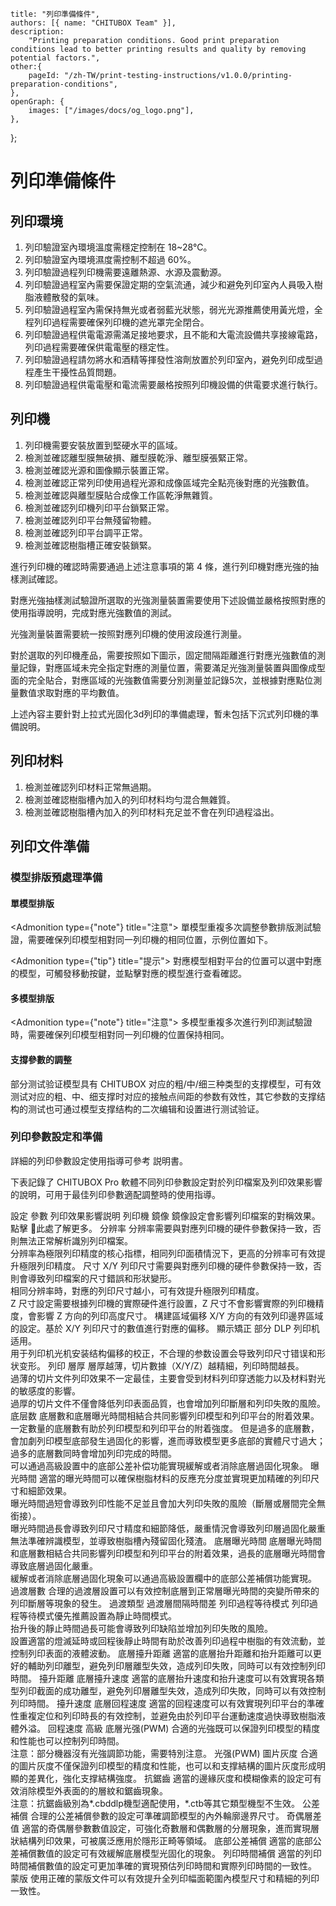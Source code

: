 	title: "列印準備條件",
	authors: [{ name: "CHITUBOX Team" }],
	description:
		"Printing preparation conditions. Good print preparation conditions lead to better printing results and quality by removing potential factors.",
	other:{
		pageId: "/zh-TW/print-testing-instructions/v1.0.0/printing-preparation-conditions",
	},
	openGraph: {
		images: ["/images/docs/og_logo.png"],
	},
};

# 列印準備條件

## 列印環境

1. 列印驗證室內環境溫度需穩定控制在 18~28℃。
2. 列印驗證室內環境濕度需控制不超過 60%。
3. 列印驗證過程列印機需要遠離熱源、水源及震動源。
4. 列印驗證過程室內需要保證定期的空氣流通，減少和避免列印室內人員吸入樹脂液體散發的氣味。
5. 列印驗證過程室內需保持無光或者弱藍光狀態，弱光光源推薦使用黃光燈，全程列印過程需要確保列印機的遮光罩完全閉合。
6. 列印驗證過程供電電源需滿足接地要求，且不能和大電流設備共享接線電路，列印過程需要確保供電電壓的穩定性。
7. 列印驗證過程請勿將水和酒精等揮發性溶劑放置於列印室內，避免列印成型過程產生干擾性品質問題。
8. 列印驗證過程供電電壓和電流需要嚴格按照列印機設備的供電要求進行執行。

## 列印機

1. 列印機需要安裝放置到堅硬水平的區域。
2. 檢測並確認離型膜無破損、離型膜乾淨、離型膜張緊正常。
3. 檢測並確認光源和圖像顯示裝置正常。
4. 檢測並確認正常列印使用過程光源和成像區域完全點亮後對應的光強數值。
5. 檢測並確認與離型膜貼合成像工作區乾淨無雜質。
6. 檢測並確認列印機列印平台鎖緊正常。
7. 檢測並確認列印平台無殘留物體。
8. 檢測並確認列印平台調平正常。
9. 檢測並確認樹脂槽正確安裝鎖緊。

進行列印機的確認時需要通過上述注意事項的第 4 條，進行列印機對應光強的抽樣測試確認。

對應光強抽樣測試驗證所選取的光強測量裝置需要使用下述設備並嚴格按照對應的使用指導說明，完成對應光強數值的測試。

<Admonition type="warning" title="警告">
	光強測量裝置需要統一按照對應列印機的使用波段進行測量。
</Admonition>

對於選取的列印機產品，需要按照如下圖示，固定間隔距離進行對應光強數值的測量記錄，對應區域未完全指定對應的測量位置，需要滿足光強測量裝置與圖像成型面的完全貼合，對應區域的光強數值需要分別測量並記錄5次，並根據對應點位測量數值求取對應的平均數值。

<ImageContainer src="/images/docs/zh-CN/chitubox-printing-test/1.x.x/test-preparation/front-of-printer.svg" />

<Admonition type="note" title="注意">
	上述內容主要針對上拉式光固化3d列印的準備處理，暫未包括下沉式列印機的準備說明。
</Admonition>

## 列印材料

1. 檢測並確認列印材料正常無過期。
2. 檢測並確認樹脂槽內加入的列印材料均勻混合無雜質。
3. 檢測並確認樹脂槽內加入的列印材料充足並不會在列印過程溢出。

## 列印文件準備

### 模型排版預處理準備

#### 單模型排版

<Admonition type={"note"} title="注意">
	單模型重複多次調整參數排版測試驗證，需要確保列印模型相對同一列印機的相同位置，示例位置如下。
</Admonition>

<ImageContainer src="/images/docs/zh-CN/chitubox-printing-test/1.x.x/test-preparation/single-model_001.png" />

<Admonition type={"tip"} title="提示">
	對應模型相對平台的位置可以選中對應的模型，可觸發移動按鍵，並點擊對應的模型進行查看確認。
</Admonition>

#### 多模型排版

<Admonition type={"note"} title="注意">
	多模型重複多次進行列印測試驗證時，需要確保列印模型相對同一列印機的位置保持相同。
</Admonition>

#### 支撐參數的調整

部分测试验证模型具有 CHITUBOX 对应的粗/中/细三种类型的支撑模型，可有效测试对应的粗、中、细支撑时对应的接触点间距的参数有效性，其它参数的支撑结构的测试也可通过模型支撑结构的二次编辑和设置进行测试验证。

### 列印參數設定和準備

詳細的列印參數設定使用指導可參考 <SpanA href="https://manual.chitubox.com/zh-CN/chitubox-pro/latest/setting-up/configure-print-parameters">説明書</SpanA>。

下表記錄了 CHITUBOX Pro 軟體不同列印參數設定對於列印檔案及列印效果影響的說明，可用于最佳列印參數適配調整時的使用指導。

<ResponsiveTable>
	<thead>
		<tr>
			<th>設定</th>
			<th>參數</th>
			<th>列印效果影響説明</th>
		</tr>
	</thead>
	<tbody>
		<tr>
			<td className="min-w-20" rowSpan="5">
				列印機
			</td>
			<td>鏡像</td>
			<td>
				鏡像設定會影響列印檔案的對稱效果。點擊<SpanA href="https://www.chitubox.com/zh-Hans/academy/tutorials/chitubox-basic/manual/guide-for-mirror-parameters-in-chitubox">
					📖此處</SpanA>了解更多。
			</td>
		</tr>
		<tr>
			<td>分辨率</td>
			<td>
				分辨率需要與對應列印機的硬件參數保持一致，否則無法正常解析識別列印檔案。<br />
				分辨率為極限列印精度的核心指標，相同列印面積情況下，更高的分辨率可有效提升極限列印精度。
			</td>
		</tr>
		<tr>
			<td>尺寸</td>
			<td>
				X/Y 列印尺寸需要與對應列印機的硬件參數保持一致，否則會導致列印檔案的尺寸錯誤和形狀變形。<br />
				相同分辨率時，對應的列印尺寸越小，可有效提升極限列印精度。<br />
				Z 尺寸設定需要根據列印機的實際硬件進行設置，Z 尺寸不會影響實際的列印機精度，會影響 Z 方向的列印高度尺寸。
			</td>
		</tr>
		<tr>
			<td>構建區域偏移</td>
			<td>
				X/Y 方向的有效列印邊界區域的設定。基於 X/Y
				列印尺寸的數值進行對應的偏移。
			</td>
		</tr>
		<tr>
			<td>顯示矯正</td>
			<td>
				部分 DLP 列印机适用。<br />
				用于列印机光机安装结构偏移的校正，不合理的参数设置会导致列印尺寸错误和形状变形。
			</td>
		</tr>
		<tr>
			<td rowSpan="14">列印</td>
			<td>層厚 </td>
			<td>
				層厚越薄，切片數據（X/Y/Z）越精細，列印時間越長。<br />
				過薄的切片文件列印效果不一定最佳，主要會受到材料列印穿透能力以及材料對光的敏感度的影響。<br />
				過厚的切片文件不僅會降低列印表面品質，也會增加列印斷層和列印失敗的風險。
			</td>
		</tr>
		<tr>
			<td>底层数 </td>
			<td>
				底層數和底層曝光時間相結合共同影響列印模型和列印平台的附着效果。一定數量的底層數有助於列印模型和列印平台的附着強度。
				但是過多的底層數，會加劇列印模型底部發生過固化的影響，進而導致模型更多底部的實體尺寸過大；過多的底層數同時會增加列印完成的時間。<br />
				可以通過高級設置中的底部公差补偿功能實現緩解或者消除底層過固化現象。
			</td>
		</tr>
		<tr>
			<td>曝光時間</td>
			<td>
				適當的曝光時間可以確保樹脂材料的反應充分度並實現更加精確的列印尺寸和細節效果。<br />
				曝光時間過短會導致列印性能不足並且會加大列印失敗的風險（斷層或層間完全無銜接）。<br />
				曝光時間過長會導致列印尺寸精度和細節降低，嚴重情況會導致列印層過固化嚴重無法準確辨識模型，並導致樹脂槽內殘留固化殘渣。
			</td>
		</tr>
		<tr>
			<td>底層曝光時間</td>
			<td>
				底層曝光時間和底層數相結合共同影響列印模型和列印平台的附着效果，過長的底層曝光時間會導致底層過固化嚴重。<br />
				緩解或者消除底層過固化現象可以通過高級設置欄中的底部公差補償功能實現。
			</td>
		</tr>
		<tr>
			<td>過渡層數</td>
			<td rowSpan="3">
				合理的過渡層設置可以有效控制底層到正常層曝光時間的突變所帶來的列印斷層等現象的發生。
			</td>
		</tr>
		<tr>
			<td>過渡類型</td>
		</tr>
		<tr>
			<td>過渡層間隔時間差</td>
		</tr>
		<tr>
			<td>列印過程等待模式</td>
			<td>
				列印過程等待模式優先推薦設置為靜止時間模式。<br />
				抬升後的靜止時間過長可能會導致列印缺陷並增加列印失敗的風險。<br />
				設置適當的燈滅延時或回程後靜止時間有助於改善列印過程中樹脂的有效流動，並控制列印表面的液體波動。
			</td>
		</tr>
		<tr>
			<td>底層擡升距離</td>
			<td rowSpan="2">
				適當的底層抬升距離和抬升距離可以更好的輔助列印離型，避免列印層離型失效，造成列印失敗，同時可以有效控制列印時間。
			</td>
		</tr>
		<tr>
			<td>擡升距離</td>
		</tr>
		<tr>
			<td>底層擡升速度</td>
			<td rowSpan="2">
				適當的底層抬升速度和抬升速度可以有效實現各類型列印截面的成功離型，避免列印層離型失效，造成列印失敗，同時可以有效控制列印時間。
			</td>
		</tr>
		<tr>
			<td>擡升速度</td>
		</tr>
		<tr>
			<td>底層回程速度</td>
			<td rowSpan="2">
				適當的回程速度可以有效實現列印平台的準確性重複定位和列印時長的有效控制，並避免由於列印平台運動速度過快導致樹脂液體外溢。
			</td>
		</tr>
		<tr>
			<td>回程速度</td>
		</tr>
		<tr>
			<td rowSpan="9">高級</td>
			<td>底層光强(PWM)</td>
			<td rowSpan="2">
				合適的光強既可以保證列印模型的精度和性能也可以控制列印時間。<br />
				注意：部分機器沒有光強調節功能，需要特別注意。
			</td>
		</tr>
		<tr>
			<td>光强(PWM)</td>
		</tr>
		<tr>
			<td>圖片灰度</td>
			<td>
				合適的圖片灰度不僅保證列印模型的精度和性能，也可以和支撑結構的圖片灰度形成明顯的差異化，強化支撑結構強度。
			</td>
		</tr>
		<tr>
			<td>抗鋸齒</td>
			<td>
				適當的邊緣灰度和模糊像素的設定可有效消除模型外表面的的層紋和鋸齒現象。<br />
				注意：抗鋸齒級別為*.cbddlp機型適配使用，*.ctb等其它類型機型不生效。
			</td>
		</tr>
		<tr>
			<td>公差補償</td>
			<td>合理的公差補償參數的設定可準確調節模型的內外輪廓邊界尺寸。</td>
		</tr>
		<tr>
			<td>奇偶層差值</td>
			<td>
				適當的奇偶層參數數值設定，可強化奇數層和偶數層的分層現象，進而實現層狀結構列印效果，可被廣泛應用於隱形正畸等領域。
			</td>
		</tr>
		<tr>
			<td>底部公差補償</td>
			<td>
				適當的底部公差補償數值的設定可有效緩解底層模型光固化的現象。
			</td>
		</tr>
		<tr>
			<td>列印時間補償</td>
			<td>
				適當的列印時間補償數值的設定可更加準確的實現預估列印時間和實際列印時間的一致性。
			</td>
		</tr>
		<tr>
			<td>蒙版</td>
			<td>
				使用正確的蒙版文件可以有效提升全列印幅面範圍內模型尺寸和精細的列印一致性。
			</td>
		</tr>
	</tbody>
</ResponsiveTable>
